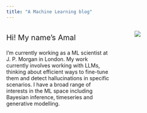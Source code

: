 ```yaml
---
title: "A Machine Learning blog"
---
```


:::: {.columns}

::: {.column width="60%"}
::: {style="font-size:20px"}
Hi! My name's Amal 
:::
I'm currently working as a ML scientist at J. P. Morgan in London. My work currently involves working with LLMs, thinking about efficient ways to fine-tune them and detect hallucinations in specific scenarios. I have a broad range of interests in the ML space including Bayesian inference, timeseries and generative modelling.


:::

::: {.column width="5%"}
<!-- empty column to create gap -->
:::

::: {.column width="35%"}
![ ](images/mugshot_cropped.jpg)
:::

::::